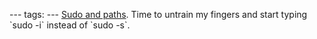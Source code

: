 ---
tags:
---
[[Sudo and paths]]. Time to untrain my fingers and start typing `sudo -i` instead of `sudo -s`.
